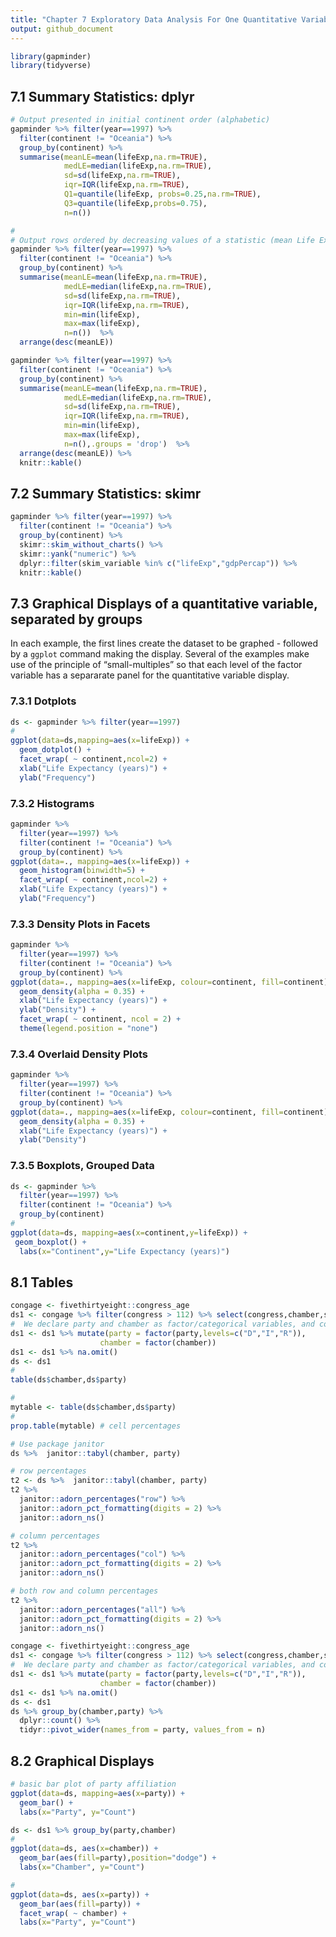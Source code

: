 ```yaml
---
title: "Chapter 7 Exploratory Data Analysis For One Quantitative Variable: by Groups & Chapter 8 Analysis of One Categorical Variable by another categorical variable"
output: github_document
---
```


```r
library(gapminder)
library(tidyverse)
```

## 7.1 Summary Statistics: dplyr

```r
# Output presented in initial continent order (alphabetic)
gapminder %>% filter(year==1997) %>% 
  filter(continent != "Oceania") %>% 
  group_by(continent) %>% 
  summarise(meanLE=mean(lifeExp,na.rm=TRUE),
            medLE=median(lifeExp,na.rm=TRUE),
            sd=sd(lifeExp,na.rm=TRUE),
            iqr=IQR(lifeExp,na.rm=TRUE),
            Q1=quantile(lifeExp, probs=0.25,na.rm=TRUE),
            Q3=quantile(lifeExp,probs=0.75),
            n=n())
```

```r
#
# Output rows ordered by decreasing values of a statistic (mean Life Expectancy):
gapminder %>% filter(year==1997) %>% 
  filter(continent != "Oceania") %>% 
  group_by(continent) %>%
  summarise(meanLE=mean(lifeExp,na.rm=TRUE),
            medLE=median(lifeExp,na.rm=TRUE),
            sd=sd(lifeExp,na.rm=TRUE),
            iqr=IQR(lifeExp,na.rm=TRUE),
            min=min(lifeExp),
            max=max(lifeExp),
            n=n())  %>%
  arrange(desc(meanLE))
```

```r
gapminder %>% filter(year==1997) %>% 
  filter(continent != "Oceania") %>% 
  group_by(continent) %>% 
  summarise(meanLE=mean(lifeExp,na.rm=TRUE),
            medLE=median(lifeExp,na.rm=TRUE),
            sd=sd(lifeExp,na.rm=TRUE),
            iqr=IQR(lifeExp,na.rm=TRUE),
            min=min(lifeExp),
            max=max(lifeExp),
            n=n(),.groups = 'drop')  %>% 
  arrange(desc(meanLE)) %>%
  knitr::kable()
```

## 7.2 Summary Statistics: skimr

```r
gapminder %>% filter(year==1997) %>% 
  filter(continent != "Oceania") %>% 
  group_by(continent) %>% 
  skimr::skim_without_charts() %>%
  skimr::yank("numeric") %>%
  dplyr::filter(skim_variable %in% c("lifeExp","gdpPercap")) %>%
  knitr::kable()
```

## 7.3 Graphical Displays of a quantitative variable, separated by groups

In each example, the first lines create the dataset to be graphed - followed by a `ggplot` command making the display. Several of the examples make use of the principle of "small-multiples" so that each level of the factor variable has a separarate panel for the quantitative variable display.

### 7.3.1 Dotplots

```r
ds <- gapminder %>% filter(year==1997) 
#
ggplot(data=ds,mapping=aes(x=lifeExp)) + 
  geom_dotplot() + 
  facet_wrap( ~ continent,ncol=2) + 
  xlab("Life Expectancy (years)") +
  ylab("Frequency")
```

### 7.3.2 Histograms

```r
gapminder %>% 
  filter(year==1997) %>% 
  filter(continent != "Oceania") %>% 
  group_by(continent) %>%
ggplot(data=., mapping=aes(x=lifeExp)) + 
  geom_histogram(binwidth=5) + 
  facet_wrap( ~ continent,ncol=2) + 
  xlab("Life Expectancy (years)") +
  ylab("Frequency")
```

### 7.3.3 Density Plots in Facets

```r
gapminder %>% 
  filter(year==1997) %>% 
  filter(continent != "Oceania") %>% 
  group_by(continent) %>%
ggplot(data=., mapping=aes(x=lifeExp, colour=continent, fill=continent)) + 
  geom_density(alpha = 0.35) + 
  xlab("Life Expectancy (years)") +
  ylab("Density") +
  facet_wrap( ~ continent, ncol = 2) +  
  theme(legend.position = "none")
```

### 7.3.4 Overlaid Density Plots

```r
gapminder %>% 
  filter(year==1997) %>% 
  filter(continent != "Oceania") %>% 
  group_by(continent) %>%
ggplot(data=., mapping=aes(x=lifeExp, colour=continent, fill=continent)) + 
  geom_density(alpha = 0.35) + 
  xlab("Life Expectancy (years)") +
  ylab("Density")
```

### 7.3.5 Boxplots, Grouped Data

```r
ds <- gapminder %>% 
  filter(year==1997) %>% 
  filter(continent != "Oceania") %>% 
  group_by(continent) 
#
ggplot(data=ds, mapping=aes(x=continent,y=lifeExp)) +
 geom_boxplot() + 
  labs(x="Continent",y="Life Expectancy (years)")
```

## 8.1 Tables

```r
congage <- fivethirtyeight::congress_age
ds1 <- congage %>% filter(congress > 112) %>% select(congress,chamber,state,party,incumbent,age) 
#  We declare party and chamber as factor/categorical variables, and control their levels.
ds1 <- ds1 %>% mutate(party = factor(party,levels=c("D","I","R")),
                    chamber = factor(chamber))
ds1 <- ds1 %>% na.omit()
ds <- ds1  
#
table(ds$chamber,ds$party)
```

```r
#
mytable <- table(ds$chamber,ds$party)
#
prop.table(mytable) # cell percentages
```

```r
# Use package janitor
ds %>%  janitor::tabyl(chamber, party)
```

```r
# row percentages
t2 <- ds %>%  janitor::tabyl(chamber, party)
t2 %>%
  janitor::adorn_percentages("row") %>%
  janitor::adorn_pct_formatting(digits = 2) %>%
  janitor::adorn_ns()
```

```r
# column percentages
t2 %>%
  janitor::adorn_percentages("col") %>%
  janitor::adorn_pct_formatting(digits = 2) %>%
  janitor::adorn_ns()
```

```r
# both row and column percentages
t2 %>%
  janitor::adorn_percentages("all") %>%
  janitor::adorn_pct_formatting(digits = 2) %>%
  janitor::adorn_ns()
```

```r
congage <- fivethirtyeight::congress_age
ds1 <- congage %>% filter(congress > 112) %>% select(congress,chamber,state,party,incumbent,age) 
#  We declare party and chamber as factor/categorical variables, and control their levels.
ds1 <- ds1 %>% mutate(party = factor(party,levels=c("D","I","R")),
                    chamber = factor(chamber))
ds1 <- ds1 %>% na.omit()
ds <- ds1  
ds %>% group_by(chamber,party) %>% 
  dplyr::count() %>% 
  tidyr::pivot_wider(names_from = party, values_from = n)
```

## 8.2 Graphical Displays

```r
# basic bar plot of party affiliation
ggplot(data=ds, mapping=aes(x=party)) + 
  geom_bar() +
  labs(x="Party", y="Count")
```

```r
ds <- ds1 %>% group_by(party,chamber)
#
ggplot(data=ds, aes(x=chamber)) + 
  geom_bar(aes(fill=party),position="dodge") +
  labs(x="Chamber", y="Count")
```

```r
#
ggplot(data=ds, aes(x=party)) + 
  geom_bar(aes(fill=party)) +
  facet_wrap( ~ chamber) +
  labs(x="Party", y="Count")
```

